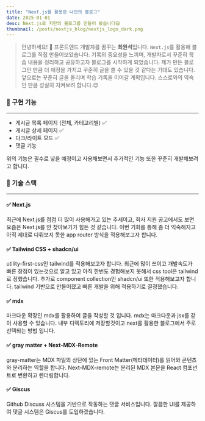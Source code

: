```yaml
---
title: "Next.js를 활용한 나만의 블로그"
date: 2025-01-01
desc: Next.js로 저만의 블로그를 만들어 봤습니다😃
thumbnail: /posts/nextjs_blog/nextjs_logo_dark.png
---
```


> 안녕하세요! 🎉 프론트엔드 개발자를 꿈꾸는 **최원석**입니다.
> `Next.js`를 활용해 블로그를 직접 만들어보았습니다. 기록의 중요성을 느끼며, 개발자로서 꾸준히 학습 내용을 정리하고 공유하고자 블로그를 시작하게 되었습니다. 제가 만든 블로그인 만큼 더 애정을 가지고 꾸준히 글을 쓸 수 있을 것 같다는 기대도 있습니다. 앞으로는 꾸준히 글을 올리며 학습 기록을 이어갈 계획입니다. 스스로와의 약속인 만큼 성실히 지켜보려 합니다.😊

### 📌 구현 기능

---

- 게시글 목록 페이지 (전체, 카테고리별) ✅
- 게시글 상세 페이지 ✅
- 다크/라이트 모드 ✅
- 댓글 기능

위의 기능은 필수로 넣을 예정이고 사용해보면서 추가적인 기능 또한 꾸준히 개발해보려고 합니다.

### 📌 기술 스택

---

#### ✅ Next.js

최근에 Next.js를 점점 더 많이 사용해가고 있는 추세이고, 회사 지원 공고에서도 보면 요즘은 Next.js를 안 찾아보기가 힘든 것 같습니다. 이번 기회를 통해 좀 더 익숙해지고 아직 제대로 다뤄보지 못한 app router 방식을 적용해보고자 합니다.

#### ✅ Tailwind CSS + shadcn/ui

utility-first-css인 tailwind를 적용해보고자 합니다. 최근에 많이 쓰이고 개발속도가 빠른 장점이 있는것으로 알고 있고 아직 한번도 경험해보지 못해서 css tool은 tailwind로 정했습니다. 추가로 component collection인 shadcn/ui 또한 적용해보고자 합니다. tailwind 기반으로 만들어졌고 빠른 개발을 위해 적용하기로 결정했습니다.

#### ✅ mdx

마크다운 확장인 mdx를 활용하여 글을 작성할 것 입니다. mdx는 마크다운과 jsx를 같이 사용할 수 있습니다. 내부 디렉토리에 저장할것이고 next를 활용한 블로그에서 주로 선택되는 방법 입니다.

#### ✅ gray matter + Next-MDX-Remote

gray-matter는 MDX 파일의 상단에 있는 Front Matter(메타데이터)를 읽어와 콘텐츠와 분리하는 역할을 합니다.
Next-MDX-remote는 분리된 MDX 본문을 React 컴포넌트로 변환하고 렌더링합니다.

#### ✅ Giscus

Github Discuss 시스템을 기반으로 작동하는 댓글 서비스입니다.
깔끔한 UI를 제공하여 댓글 시스템은 Giscus를 도입하겠습니다.
